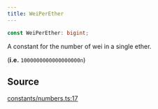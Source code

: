 ```yaml
---
title: WeiPerEther
---
```


```ts
const WeiPerEther: bigint;
```

A constant for the number of wei in a single ether.

(**i.e.** `1000000000000000000n`)

## Source

[constants/numbers.ts:17](https://github.com/dominant-strategies/quais.js/blob/7ad0a969a30d30fc2cf79fa0dcda980927cb6fd5/src/constants/numbers.ts#L17)
